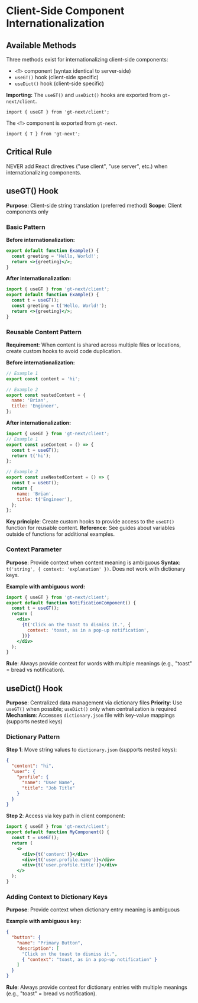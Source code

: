 # Client-Side Component Internationalization

## Available Methods

Three methods exist for internationalizing client-side components:

- `<T>` component (syntax identical to server-side)
- `useGT()` hook (client-side specific)
- `useDict()` hook (client-side specific)

**Importing:** The `useGT()` and `useDict()` hooks are exported from `gt-next/client`.

```tsx
import { useGT } from 'gt-next/client';
```

The `<T>` component is exported from `gt-next`.

```tsx
import { T } from 'gt-next';
```

## Critical Rule

NEVER add React directives ("use client", "use server", etc.) when internationalizing components.

## useGT() Hook

**Purpose**: Client-side string translation (preferred method)
**Scope**: Client components only

### Basic Pattern

**Before internationalization:**

```jsx
export default function Example() {
  const greeting = 'Hello, World!';
  return <>{greeting}</>;
}
```

**After internationalization:**

```jsx
import { useGT } from 'gt-next/client';
export default function Example() {
  const t = useGT();
  const greeting = t('Hello, World!');
  return <>{greeting}</>;
}
```

### Reusable Content Pattern

**Requirement**: When content is shared across multiple files or locations, create custom hooks to avoid code duplication.

**Before internationalization:**

```jsx
// Example 1
export const content = 'hi';

// Example 2
export const nestedContent = {
  name: 'Brian',
  title: 'Engineer',
};
```

**After internationalization:**

```jsx
import { useGT } from 'gt-next/client';
// Example 1
export const useContent = () => {
  const t = useGT();
  return t('hi');
};

// Example 2
export const useNestedContent = () => {
  const t = useGT();
  return {
    name: 'Brian',
    title: t('Engineer'),
  };
};
```

**Key principle**: Create custom hooks to provide access to the `useGT()` function for reusable content.
**Reference**: See guides about variables outside of functions for additional examples.

### Context Parameter

**Purpose**: Provide context when content meaning is ambiguous
**Syntax**: `t('string', { context: 'explanation' })`. Does not work with dictionary keys.

**Example with ambiguous word:**

```jsx
import { useGT } from 'gt-next/client';
export default function NotificationComponent() {
  const t = useGT();
  return (
    <div>
      {t('Click on the toast to dismiss it.', {
        context: 'toast, as in a pop-up notification',
      })}
    </div>
  );
}
```

**Rule**: Always provide context for words with multiple meanings (e.g., "toast" = bread vs notification).

## useDict() Hook

**Purpose**: Centralized data management via dictionary files
**Priority**: Use `useGT()` when possible; `useDict()` only when centralization is required
**Mechanism**: Accesses `dictionary.json` file with key-value mappings (supports nested keys)

### Dictionary Pattern

**Step 1**: Move string values to `dictionary.json` (supports nested keys):

```json
{
  "content": "hi",
  "user": {
    "profile": {
      "name": "User Name",
      "title": "Job Title"
    }
  }
}
```

**Step 2**: Access via key path in client component:

```jsx
import { useGT } from 'gt-next/client';
export default function MyComponent() {
  const t = useGT();
  return (
    <>
      <div>{t('content')}</div>
      <div>{t('user.profile.name')}</div>
      <div>{t('user.profile.title')}</div>
    </>
  );
}
```

### Adding Context to Dictionary Keys

**Purpose**: Provide context when dictionary entry meaning is ambiguous

**Example with ambiguous key:**

```json
{
  "button": {
    "name": "Primary Button",
    "description": [
      "Click on the toast to dismiss it.",
      { "context": "toast, as in a pop-up notification" }
    ]
  }
}
```

**Rule**: Always provide context for dictionary entries with multiple meanings (e.g., "toast" = bread vs notification).
